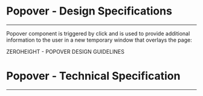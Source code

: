 
<Meta title="ODS Components/User feedback/Popover [atom]/Specifications" />

# Popover - Design Specifications
----

Popover component is triggered by click and is used to provide additional information to the user in a new temporary window that overlays the page:
<div>
  <osds-button color="primary" variant="ghost" href="https://zeroheight.com/6fc8a63f7/p/291e91-popover/b/40a887" target="_blank">
    ZEROHEIGHT - POPOVER DESIGN GUIDELINES &nbsp;
    <osds-icon name="external-link" color="primary" size="xs"></osds-icon>
  </osds-button>
</div>

# Popover - Technical Specification
----

<SpecificationsPopover />
